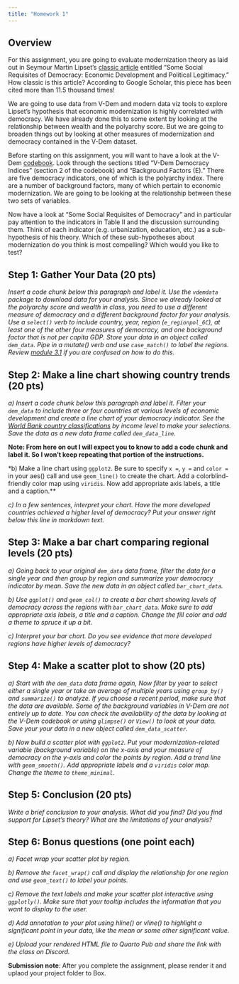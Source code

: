 ```yaml
---
title: "Homework 1"
---
```


## Overview

For this assignment, you are going to evaluate modernization theory as laid out in Seymour Martin Lipset's [classic article](https://www-jstor-org.proxygw.wrlc.org/stable/1951731?seq=8) entitled "Some Social Requisites of Democracy: Economic Development and Political Legitimacy." How classic is this article? According to Google Scholar, this piece has been cited more than 11.5 thousand times! 

We are going to use data from V-Dem and modern data viz tools to explore Lipset's hypothesis that economic modernization is highly correlated with democracy. We have already done this to some extent by looking at the relationship between wealth and the polyarchy score. But we are going to broaden things out by looking at other measures of modernization and democracy contained in the V-Dem dataset.

Before starting on this assignment, you will want to have a look at the V-Dem [codebook](https://www.v-dem.net/static/website/img/refs/codebookv111.pdf). Look through the sections titled "V-Dem Democracy Indices" (section 2 of the codebook) and "Background Factors (E)." There are five democracy indicators, one of which is the polyarchy index. There are a number of background factors, many of which pertain to economic modernization. We are going to be looking at the relationship between these two sets of variables.

Now have a look at "Some Social Requisites of Democracy" and in particular pay attention to the indicators in Table II and the discussion surrounding them. Think of each indicator (e.g. urbanization, education, etc.) as a sub-hypothesis of his theory. Which of these sub-hypotheses about modernization do you think is most compelling? Which would you like to test?

## Step 1: Gather Your Data (20 pts)

*Insert a code chunk below this paragraph and label it. Use the `vdemdata` package to download data for your analysis. Since we already looked at the polyarchy score and wealth in class, you need to use a different measure of democracy and a different background factor for your analysis. Use a `select()` verb to include country, year, region (`e_regionpol_6C`), at least one of the other four measures of democracy, and one background factor that is not per capita GDP. Store your data in an object called `dem_data`. Pipe in a mutate() verb and use `case_match()` to label the regions. Review [module 3.1](https://quant4ia.rocks/modules/module-3.1) if you are confused on how to do this.*

## Step 2: Make a line chart showing country trends (20 pts)

*a) Insert a code chunk below this paragraph and label it. Filter your `dem_data` to include three or four countries at various levels of economic development and create a line chart of your democracy indicator. See the [World Bank country classifications](https://blogs.worldbank.org/opendata/new-world-bank-country-classifications-income-level-2022-2023) by income level to make your selections. Save the data as a new data frame called `dem_data_line`.* 

**Note: From here on out I will expect you to know to add a code chunk and label it. So I won't keep repeating that portion of the instructions.**

*b) Make a line chart using `ggplot2`. Be sure to specify `x = `, `y = ` and `color =` in your aes() call and use `geom_line()` to create the chart. Add a colorblind-friendly color map using `viridis`. Now add appropriate axis labels, a title and a caption.**

*c) In a few sentences, interpret your chart. Have the more developed countries achieved a higher level of democracy? Put your answer right below this line in markdown text.*

## Step 3: Make a bar chart comparing regional levels (20 pts)

*a) Going back to your original `dem_data` data frame, filter the data for a single year and then group by region and summarize your democracy indicator by mean. Save the new data in an object called `bar_chart_data`.* 

*b) Use `ggplot()` and `geom_col()` to create a bar chart showing levels of democracy across the regions with `bar_chart_data`. Make sure to add appropriate axis labels, a title and a caption. Change the fill color and add a theme to spruce it up a bit.* 

*c) Interpret your bar chart. Do you see evidence that more developed regions have higher levels of democracy?*

## Step 4: Make a scatter plot to show  (20 pts)

*a) Start with the `dem_data` data frame again, Now filter by year to select either a single year or take an average of multiple years using `group_by()` and `summarize()` to analyze. If you choose a recent period, make sure that the data are available. Some of the background variables in V-Dem are not entirely up to date. You can check the availability of the data by looking at the V-Dem codebook or using `glimpse()` or `View()` to look at your data. Save your your data in a new object called `dem_data_scatter`.*

*b) Now build a scatter plot with `ggplot2`. Put your modernization-related variable (background variable) on the x-axis and your measure of democracy on the y-axis and color the points by region. Add a trend line with `geom_smooth()`. Add appropriate labels and a `viridis` color map. Change the theme to `theme_minimal`.*

## Step 5: Conclusion (20 pts)

*Write a brief conclusion to your analysis. What did you find? Did you find support for Lipset's theory? What are the limitations of your analysis?*

## Step 6: Bonus questions (one point each)

*a) Facet wrap your scatter plot by region.*

*b) Remove the `facet_wrap()` call and display the relationship for one region and use `geom_text()` to label your points.*

*c) Remove the text labels and make your scatter plot interactive using `ggplotly()`. Make sure that your tooltip includes the information that you want to display to the user.*

*d) Add annotation to your plot using hline() or vline() to highlight a significant point in your data, like the mean or some other significant value.*

*e) Upload your rendered HTML file to Quarto Pub and share the link with the class on Discord.*

**Submission note**: After you complete the assignment, please render it and uplaod your project folder to Box.
